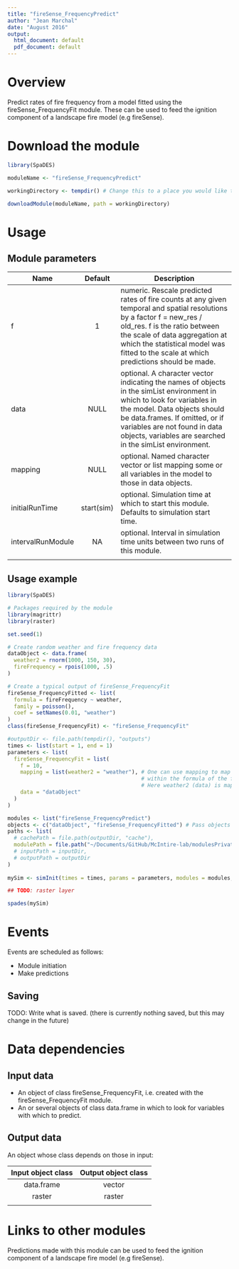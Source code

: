 ```yaml
---
title: "fireSense_FrequencyPredict"
author: "Jean Marchal"
date: "August 2016"
output:
  html_document: default
  pdf_document: default
---
```


# Overview
Predict rates of fire frequency from a model fitted using the fireSense_FrequencyFit module. These can be used to feed the ignition component of a landscape fire model (e.g fireSense).

# Download the module
```r
library(SpaDES)

moduleName <- "fireSense_FrequencyPredict"

workingDirectory <- tempdir() # Change this to a place you would like to put the model, if desired.

downloadModule(moduleName, path = workingDirectory)
```

# Usage
## Module parameters
Name|Default|Description
----|:-------:|---------------------------------------------------------------------
f|1|numeric. Rescale predicted rates of fire counts at any given temporal and spatial resolutions by a factor f = new_res / old_res. f is the ratio between the scale of data aggregation at which the statistical model was fitted to the scale at which predictions should be made.
data|NULL|optional. A character vector indicating the names of objects in the simList environment in which to look for variables in the model. Data objects should be data.frames. If omitted, or if variables are not found in data objects, variables are searched in the simList environment.
mapping|NULL|optional. Named character vector or list mapping some or all variables in the model to those in data objects.
initialRunTime|start(sim)|optional. Simulation time at which to start this module. Defaults to simulation start time.
intervalRunModule|NA|optional. Interval in simulation time units between two runs of this module.
|||

## Usage example
```r
library(SpaDES)

# Packages required by the module
library(magrittr)
library(raster)

set.seed(1)

# Create random weather and fire frequency data
dataObject <- data.frame(
  weather2 = rnorm(1000, 150, 30),
  fireFrequency = rpois(1000, .5)
)

# Create a typical output of fireSense_FrequencyFit
fireSense_FrequencyFitted <- list(
  formula = fireFrequency ~ weather,
  family = poisson(),
  coef = setNames(0.01, "weather")
)
class(fireSense_FrequencyFit) <- "fireSense_FrequencyFit"

#outputDir <- file.path(tempdir(), "outputs")
times <- list(start = 1, end = 1)
parameters <- list(
  fireSense_FrequencyFit = list(
    f = 10,
    mapping = list(weather2 = "weather"), # One can use mapping to map variables in data to those
                                          # within the formula of the fitted object.
                                          # Here weather2 (data) is mapped to weather (formula).
    data = "dataObject"
  )
)

modules <- list("fireSense_FrequencyPredict")
objects <- c("dataObject", "fireSense_FrequencyFitted") # Pass objects found in the global environment to the simList environment
paths <- list(
  # cachePath = file.path(outputDir, "cache"),
  modulePath = file.path("~/Documents/GitHub/McIntire-lab/modulesPrivate/") ## TODO: change this to tempdir()
  # inputPath = inputDir,
  # outputPath = outputDir
)
 
mySim <- simInit(times = times, params = parameters, modules = modules, objects = objects, paths = paths)

## TODO: raster layer

spades(mySim)
```

# Events
Events are scheduled as follows:

- Module initiation
- Make predictions

## Saving
TODO: Write what is saved. (there is currently nothing saved, but this may change in the future)

# Data dependencies
## Input data
- An object of class fireSense_FrequencyFit, i.e. created with the fireSense_FrequencyFit module.
- An or several objects of class data.frame in which to look for variables with which to predict.

## Output data
An object whose class depends on those in input:

Input object class | Output object class
:-:|:-:
data.frame | vector
raster | raster
||

# Links to other modules
Predictions made with this module can be used to feed the ignition component of a landscape fire model (e.g fireSense).

